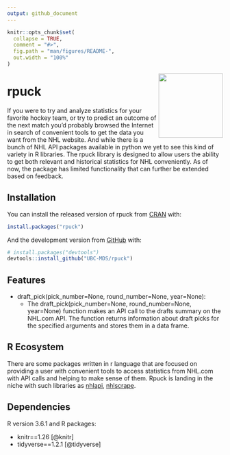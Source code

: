 ```yaml
---
output: github_document
---
```


<!-- README.md is generated from README.Rmd. Please edit that file -->

```r
knitr::opts_chunk$set(
  collapse = TRUE,
  comment = "#>",
  fig.path = "man/figures/README-",
  out.width = "100%"
)
```

<img src="img/rpuck_logo.png" width="150" align = "right">

# rpuck

<!-- badges: start -->
<!-- badges: end -->

If you were to try and analyze statistics for your favorite hockey team, or try to predict an outcome of the next match you'd probably browsed the Internet in search of convenient tools to get the data you want from the NHL website. And while there is a bunch of NHL API packages available in python we yet to see this kind of variety in R libraries. The rpuck library is designed to allow users the ability to get both relevant and historical statistics for NHL conveniently. As of now, the package has limited functionality that can further be extended based on feedback.

## Installation

You can install the released version of rpuck from [CRAN](https://CRAN.R-project.org) with:

``` r
install.packages("rpuck")
```

And the development version from [GitHub](https://github.com/) with:

``` r
# install.packages("devtools")
devtools::install_github("UBC-MDS/rpuck")
```

## Features

- draft_pick(pick_number=None, round_number=None, year=None):
  - The draft_pick(pick_number=None, round_number=None, year=None) function makes an API call to the drafts summary on the NHL.com API. The function returns information about draft picks for the specified arguments and stores them in a data frame.
  
  
  
  

## R Ecosystem 

There are some packages written in r language that are focused on providing a user with convenient tools to access statistics from NHL.com with API calls and helping to make sense of them. Rpuck is landing in the niche with such libraries as [nhlapi](https://github.com/zamorarr/nhlapi), [nhlscrape](https://cran.r-project.org/web/packages/nhlscrape/index.html). 


## Dependencies
R version 3.6.1 and R packages:

- knitr==1.26 [@knitr]
- tidyverse==1.2.1 [@tidyverse]

